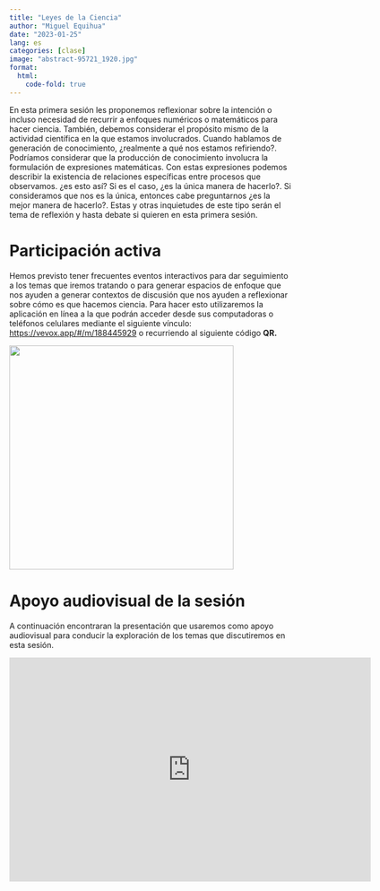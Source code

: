 ```yaml
---
title: "Leyes de la Ciencia"
author: "Miguel Equihua"
date: "2023-01-25"
lang: es
categories: [clase]
image: "abstract-95721_1920.jpg"
format:
  html:
    code-fold: true
---
```


En esta primera sesión les proponemos reflexionar sobre la intención o incluso necesidad de recurrir a enfoques numéricos o matemáticos para hacer ciencia. También, debemos considerar el propósito mismo de la actividad científica en la que estamos involucrados. Cuando hablamos de generación de conocimiento, ¿realmente a qué nos estamos refiriendo?. Podríamos considerar que la producción de conocimiento involucra la formulación de expresiones matemáticas. Con estas expresiones podemos describir la existencia de relaciones específicas entre procesos que observamos. ¿es esto así? Si es el caso, ¿es la única manera de hacerlo?. Si consideramos que nos es la única, entonces cabe preguntarnos ¿es la mejor manera de hacerlo?. Estas y otras inquietudes de este tipo serán el tema de reflexión y hasta debate si quieren en esta primera sesión.

# Participación activa

Hemos previsto tener frecuentes eventos interactivos para dar seguimiento a los temas que iremos tratando o para generar espacios de enfoque que nos ayuden a generar contextos de discusión que nos ayuden a reflexionar sobre cómo es que hacemos ciencia. Para hacer esto utilizaremos la aplicación en línea a la que podrán acceder desde sus computadoras o teléfonos celulares mediante el siguiente vínculo: <https://vevox.app/#/m/188445929> o recurriendo al siguiente código **QR.**

![](vevox-QR.png){width="400"}

# Apoyo audiovisual de la sesión

A continuación encontraran la presentación que usaremos como apoyo audiovisual para conducir la exploración de los temas que discutiremos en esta sesión.

<iframe src="https://docs.google.com/presentation/d/e/2PACX-1vTCdUcwWh31T-1oxX_etqljMcHVmH3AfaLMbmA8gUtiaX52VXNnOpzXnDRaosXjdg/embed?start=false&amp;loop=false&amp;delayms=3000" frameborder="0" width="645px" height="400px" allowfullscreen="true" mozallowfullscreen="true" webkitallowfullscreen="true">

</iframe>
